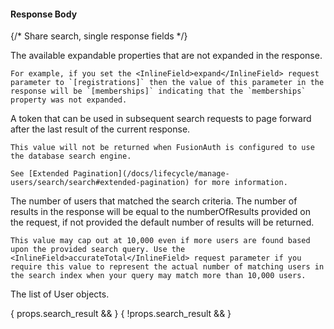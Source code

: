
#### Response Body

{/*  Share search, single response fields */}

<APIBlock>
  <APIField name="expandable" type="Array<String>" since="1.48.0" renderif={!!props.search_result}>
    The available expandable properties that are not expanded in the response.

    For example, if you set the <InlineField>expand</InlineField> request parameter to `[registrations]` then the value of this parameter in the response will be `[memberships]` indicating that the `memberships` property was not expanded.
  </APIField>

  <APIField name="nextResults" type="String" since="1.48.0" renderif={!!props.search_result}>
    A token that can be used in subsequent search requests to page forward after the last result of the current response.

    This value will not be returned when FusionAuth is configured to use the database search engine.

    See [Extended Pagination](/docs/lifecycle/manage-users/search/search#extended-pagination) for more information.
  </APIField>

  <APIField name="total" type="Long" renderif={!!props.search_result}>
    The number of users that matched the search criteria. The number of results in the response will be equal to the <InlineField>numberOfResults</InlineField> provided on the request, if not provided the default number of results will be returned.

    This value may cap out at 10,000 even if more users are found based upon the provided search query. Use the <InlineField>accurateTotal</InlineField> request parameter if you require this value to represent the actual number of matching users in the search index when your query may match more than 10,000 users.
  </APIField>

  <APIField name="users" type="Array">
    The list of User objects.
  </APIField>

  <UserResponseBodyBase base_field_name="users[x]" />
</APIBlock>

{ props.search_result &&
<JSON title="Example Search Results Response JSON" src="users/users-search-response.json" />
}
{ !props.search_result &&
<JSON title="Example Response JSON" src="users/users-response.json" />
}

